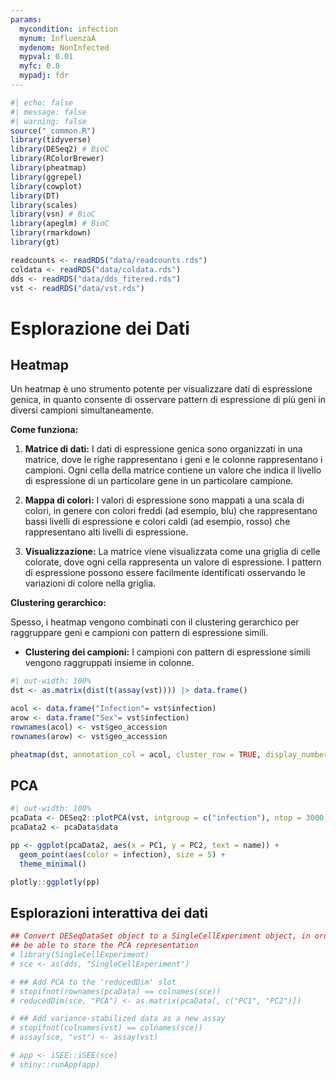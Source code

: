 ```yaml
---
params:
  mycondition: infection
  mynum: InfluenzaA
  mydenom: NonInfected
  mypval: 0.01
  myfc: 0.8
  mypadj: fdr
---
```


```r
#| echo: false
#| message: false
#| warning: false
source("_common.R")
library(tidyverse)
library(DESeq2) # BioC
library(RColorBrewer)
library(pheatmap)
library(ggrepel)
library(cowplot)
library(DT)
library(scales)
library(vsn) # BioC
library(apeglm) # BioC
library(rmarkdown)
library(gt)

readcounts <- readRDS("data/readcounts.rds")
coldata <- readRDS("data/coldata.rds")
dds <- readRDS("data/dds_fitered.rds")
vst <- readRDS("data/vst.rds")
```

# Esplorazione dei Dati {#sec-preproc-edatrans}

## Heatmap

Un heatmap è uno strumento potente per visualizzare dati di espressione genica, in quanto consente di osservare pattern di espressione di più geni in diversi campioni simultaneamente.

**Come funziona:**

1.  **Matrice di dati:** I dati di espressione genica sono organizzati in una matrice, dove le righe rappresentano i geni e le colonne rappresentano i campioni. Ogni cella della matrice contiene un valore che indica il livello di espressione di un particolare gene in un particolare campione.

2.  **Mappa di colori:** I valori di espressione sono mappati a una scala di colori, in genere con colori freddi (ad esempio, blu) che rappresentano bassi livelli di espressione e colori caldi (ad esempio, rosso) che rappresentano alti livelli di espressione.

3.  **Visualizzazione:** La matrice viene visualizzata come una griglia di celle colorate, dove ogni cella rappresenta un valore di espressione. I pattern di espressione possono essere facilmente identificati osservando le variazioni di colore nella griglia.

**Clustering gerarchico:**

Spesso, i heatmap vengono combinati con il clustering gerarchico per raggruppare geni e campioni con pattern di espressione simili.

-   **Clustering dei campioni:** I campioni con pattern di espressione simili vengono raggruppati insieme in colonne.

```r
#| out-width: 100%
dst <- as.matrix(dist(t(assay(vst)))) |> data.frame()

acol <- data.frame("Infection"= vst$infection)
arow <- data.frame("Sex"= vst$infection)
rownames(acol) <- vst$geo_accession
rownames(arow) <- vst$geo_accession

pheatmap(dst, annotation_col = acol, cluster_row = TRUE, display_numbers = TRUE)
```

## PCA

```r
#| out-width: 100%
pcaData <- DESeq2::plotPCA(vst, intgroup = c("infection"), ntop = 3000)
pcaData2 <- pcaData$data

pp <- ggplot(pcaData2, aes(x = PC1, y = PC2, text = name)) +
  geom_point(aes(color = infection), size = 5) +
  theme_minimal() 

plotly::ggplotly(pp)
```

## Esplorazioni interattiva dei dati

```r
## Convert DESeqDataSet object to a SingleCellExperiment object, in order to
## be able to store the PCA representation
# library(SingleCellExperiment)
# sce <- as(dds, "SingleCellExperiment")

# ## Add PCA to the 'reducedDim' slot
# stopifnot(rownames(pcaData) == colnames(sce))
# reducedDim(sce, "PCA") <- as.matrix(pcaData[, c("PC1", "PC2")])

# ## Add variance-stabilized data as a new assay
# stopifnot(colnames(vst) == colnames(sce))
# assay(sce, "vst") <- assay(vst)

# app <- iSEE::iSEE(sce)
# shiny::runApp(app)
```